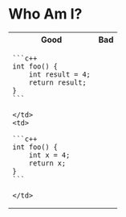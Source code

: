 # Who Am I?

<table>
  <tr>
    <th> Good </th>
    <th> Bad </th>
  </tr>
  <tr>
    <td>

    ```c++
    int foo() {
        int result = 4;
        return result;
    }
    ```

    </td>
    <td>

    ```c++
    int foo() {
        int x = 4;
        return x;
    }
    ```

    </td>
  </tr>
</table>
